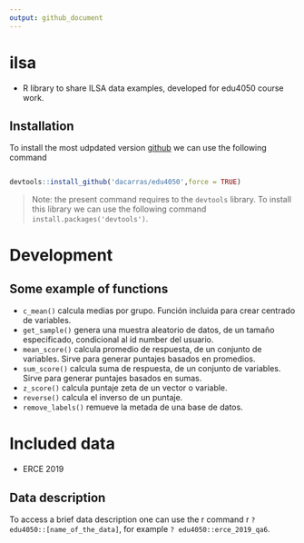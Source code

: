 ```yaml
---
output: github_document
---
```


# ilsa

- R library to share ILSA data examples, developed for edu4050 course work.


## Installation

To install the most udpdated version [github](https://github.com/dacarras/edu4050) we can use the following command

``` r

devtools::install_github('dacarras/edu4050',force = TRUE)

```

>Note: the present command requires to the `devtools` library. To install this library we can use the following command  `install.packages('devtools')`.

# Development

## Some example of functions


- `c_mean()` calcula medias por grupo. Función incluida para crear centrado de variables.
- `get_sample()` genera una muestra aleatorio de datos, de un tamaño especificado, condicional al id number del usuario.
- `mean_score()` calcula promedio de respuesta, de un conjunto de variables. Sirve para generar puntajes basados en promedios.
- `sum_score()` calcula suma de respuesta, de un conjunto de variables. Sirve para generar puntajes basados en sumas.
- `z_score()` calcula puntaje zeta de un vector o variable.
- `reverse()` calcula el inverso de un puntaje.
- `remove_labels()` remueve la metada de una base de datos.

# Included data

- ERCE 2019

## Data description

To access a brief data description one can use the r command r `? edu4050::[name_of_the_data]`, for example `? edu4050::erce_2019_qa6`.
